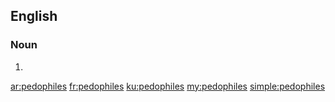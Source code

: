 ==English==

===Noun===
{{head|en|plural}}

# {{plural of|pedophile|lang=en}}

[[ar:pedophiles]]
[[fr:pedophiles]]
[[ku:pedophiles]]
[[my:pedophiles]]
[[simple:pedophiles]]